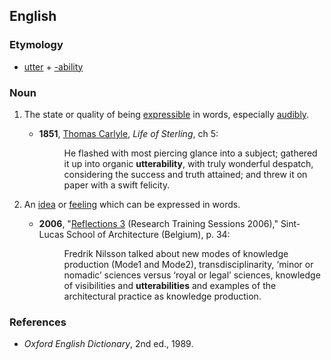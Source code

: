==English==

===Etymology===
* [[utter]] + [[-ability]]

===Noun===
{{en-noun|~|utterabilities}}

# {{lb|en|uncountable}} The state or quality of being [[expressible]] in words, especially [[audibly]].
#* '''1851''', [[w:Thomas_Carlyle|Thomas Carlyle]], ''Life of Sterling'', ch 5:
#*: He flashed with most piercing glance into a subject; gathered it up into organic '''utterability''', with truly wonderful despatch, considering the success and truth attained; and threw it on paper with a swift felicity.
# {{lb|en|countable}} An [[idea]] or [[feeling]] which can be expressed in words.
#* '''2006''', "[http://www.architectuur.sintlucas.wenk.be/assets/files/publicaties/reflections/reflections3_light.pdf Reflections 3] (Research Training Sessions 2006)," Sint-Lucas School of Architecture (Belgium), p. 34:
#*: Fredrik Nilsson talked about new modes of knowledge production (Mode1 and Mode2), transdisciplinarity, ‘minor or nomadic’ sciences versus ‘royal or legal’ sciences, knowledge of visibilities and '''utterabilities''' and examples of the architectural practice as knowledge production.

===References===
* ''Oxford English Dictionary'', 2nd ed., 1989.